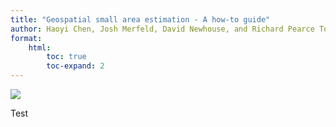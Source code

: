 ```yaml
---
title: "Geospatial small area estimation - A how-to guide"
author: Haoyi Chen, Josh Merfeld, David Newhouse, and Richard Pearce Tonkin
format:
    html:
        toc: true
        toc-expand: 2
---
```


![](../assets/escap.png)

Test

